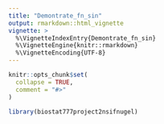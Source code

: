 ```yaml
---
title: "Demontrate_fn_sin"
output: rmarkdown::html_vignette
vignette: >
  %\VignetteIndexEntry{Demontrate_fn_sin}
  %\VignetteEngine{knitr::rmarkdown}
  %\VignetteEncoding{UTF-8}
---
```


```r
knitr::opts_chunk$set(
  collapse = TRUE,
  comment = "#>"
)
```

```r
library(biostat777project2nsifnugel)
```
